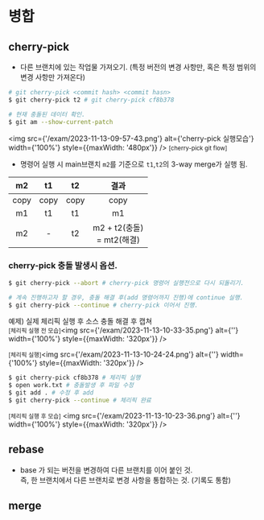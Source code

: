 # 병합

## cherry-pick
- 다른 브랜치에 있는 작업물 가져오기. (특정 버전의 변경 사항만, 혹은 특정 범위의 변경 사항만 가져온다)

```bash
# git cherry-pick <commit hash> <commit hasn>
$ git cherry-pick t2 # git cherry-pick cf8b378

# 현재 충돌된 데이터 확인.
$ git am --show-current-patch
```

<img src={'/exam/2023-11-13-09-57-43.png'} alt={'cherry-pick 실행모습'} width={'100%'} style={{maxWidth: '480px'}} />
<small>[cherry-pick git flow]</small>  
- 명령어 실행 시 main브랜치 `m2`를 기준으로 `t1`,`t2`의 3-way merge가 실행 됨.


| m2 | t1 | t2 | 결과 |
| :--: | :--: | :--: | :--: |
| copy | copy | copy | copy |
| m1 | t1 | t1 | m1 |
| m2 | -  | t2 | m2 + t2(충돌)<br /> = mt2(해결)

### cherry-pick 충돌 발생시 옵션.
```bash 
$ git cherry-pick --abort # cherry-pick 명령어 실행전으로 다시 되돌리기.

# 계속 진행하고자 할 경우, 충돌 해결 후(add 명령어까지 진행)에 continue 실행.
$ git cherry-pick --continue # cherry-pick 이어서 진행.
```
예제) 실제 체리픽 실행 후 소스 충돌 해결 후 캡쳐  
<small>[체리픽 실행 전 모습]</small><img src={'/exam/2023-11-13-10-33-35.png'} alt={''} width={'100%'} style={{maxWidth: '320px'}} />

<small>[체리픽 실행]</small><img src={'/exam/2023-11-13-10-24-24.png'} alt={''} width={'100%'} style={{maxWidth: '320px'}} />
```bash
$ git cherry-pick cf8b378 # 체리픽 실행
$ open work.txt # 충돌발생 후 파일 수정
$ git add . # 수정 후 add
$ git cherry-pick --continue # 체리픽 완료
```
<small>[체리픽 실행 후 모습]</small>
<img src={'/exam/2023-11-13-10-23-36.png'} alt={''} width={'100%'} style={{maxWidth: '320px'}} />


## rebase
- base 가 되는 버전을 변경하여 다른 브랜치를 이어 붙인 것.<br />즉, 한 브랜치에서 다른 브랜치로 변경 사항을 통합하는 것. (기록도 통함)


## merge


